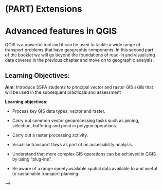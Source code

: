 # (PART) Extensions {-}

# Advanced features in QGIS

QGIS is a powerful tool and it can be used to tackle a wide range of transport problems that have geographic components.
In this second part of the booklet we will go beyond the foundations of read-in and visualising data covered in the previous chapter and move on to geographic analysis.

## Learning Objectives: 
**Aim:** Introduce SSPA students to principal vector and raster GIS skills that will be used in the subsequent practicals and assessment

**Learning objectives:**

* Process key GIS data types; vector and raster.

* Carry out common vector geoprocessing tasks such as joining, selection, buffering and point in polygon operations.  

* Carry out a raster processing activity.

* Visualise transport flows as part of an accessibility analysis.

* Understand that more complex GIS operations can be achieved in QGIS by using “plug-ins”.  

* Be aware of a range openly available spatial data available to and useful to sustainable transport planning.  


<!-- ### What is included in Part 2? -->

<!-- Part 2 contains information about key GIS processing tasks needed for the SSPA module.   -->



<!-- **NOTE:  Free and open-source software such as QGIS changes between versions.  This means that what you see in this resource may look different to what you see in the version of QGIS you are using.** -->







<!-- # Next steps -->

<!-- Examples of programming languages with CLIs include Python and R; some R -->
<!-- <!-- and Python --> -->
<!-- code for plotting geographic data is illustrated below. -->

<!-- ```{r, echo=TRUE, message=FALSE, warning=FALSE, fig.height=3} -->
<!-- library(sf) -->
<!-- nc = read_sf(system.file("shape/nc.shp", package="sf")) -->
<!-- plot(nc) -->
<!-- ``` -->




<!-- # More Features -->



<!-- ## Attribute calculations -->

<!-- New attributes can be added to datasets with the Calculator... -->


<!-- ## Spatial subsetting -->


<!-- ## Geoprocessing Tool Box -->


<!-- ## Summary  -->

